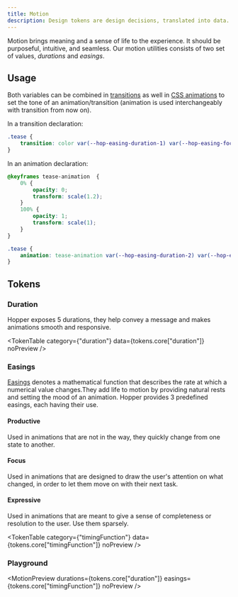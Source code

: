 ```yaml
---
title: Motion
description: Design tokens are design decisions, translated into data. Explore the core motion design tokens.
---
```



Motion brings meaning and a sense of life to the experience. It should be purposeful, intuitive, and seamless. Our motion utilities consists of two set of values, *durations* and *easings*.

## Usage

Both variables can be combined in [transitions](https://developer.mozilla.org/en-US/docs/Web/CSS/CSS_Transitions/Using_CSS_transitions) as well in [CSS animations](https://developer.mozilla.org/en-US/docs/Web/CSS/CSS_Animations/Using_CSS_animations) to set the tone of an animation/transition (animation is used interchangeably with transition from now on).

In a transition declaration:

```css
.tease {
    transition: color var(--hop-easing-duration-1) var(--hop-easing-focus);
}
```

In an animation declaration:

```css
@keyframes tease-animation  {
    0% {
        opacity: 0;
        transform: scale(1.2);
    }
    100% {
        opacity: 1;
        transform: scale(1);
    }
}

.tease {
    animation: tease-animation var(--hop-easing-duration-2) var(--hop-easing-productive);
}
```

## Tokens

### Duration

Hopper exposes 5 durations, they help convey a message and makes animations smooth and responsive.

<TokenTable category={"duration"} data={tokens.core["duration"]} noPreview />

### Easings

[Easings](https://developer.mozilla.org/en-US/docs/Web/CSS/easing-function) denotes a mathematical function that describes the rate at which a numerical value changes.They add life to motion by providing natural rests and setting the mood of an animation. Hopper provides 3 predefined easings, each having their use.

#### Productive

Used in animations that are not in the way, they quickly change from one state to another.

#### Focus

Used in animations that are designed to draw the user's attention on what changed, in order to let them move on with their next task.

#### Expressive

Used in animations that are meant to give a sense of completeness or resolution to the user. Use them sparsely.

<TokenTable category={"timingFunction"} data={tokens.core["timingFunction"]} noPreview />

### Playground

<MotionPreview durations={tokens.core["duration"]} easings={tokens.core["timingFunction"]} noPreview />
